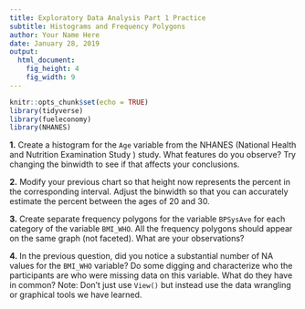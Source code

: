 ```yaml
---
title: Exploratory Data Analysis Part 1 Practice
subtitle: Histograms and Frequency Polygons 
author: Your Name Here
date: January 28, 2019
output: 
  html_document: 
    fig_height: 4
    fig_width: 9
---
```



```r
knitr::opts_chunk$set(echo = TRUE)
library(tidyverse)
library(fueleconomy) 
library(NHANES)
```

  

**1.** Create a histogram for the `Age` variable from the NHANES (National Health and Nutrition Examination Study ) study. What features do you observe? Try changing the binwidth to see if that affects your conclusions.  


**2.** Modify your previous chart so that height now represents the percent in the corresponding interval. Adjust the binwidth so that you can accurately estimate the percent between the ages of 20 and 30.    


**3.** Create separate frequency polygons for the variable `BPSysAve` for each category of the variable `BMI_WHO`. All the frequency polygons should appear on the same graph (not faceted). What are your observations? 


**4.** In the previous question, did you notice a substantial number of NA values for the `BMI_WHO` variable? Do some digging and characterize who the participants are who were missing data on this variable. What do they have in common? Note: Don't just use `View()` but instead use the data wrangling or graphical tools we have learned. 